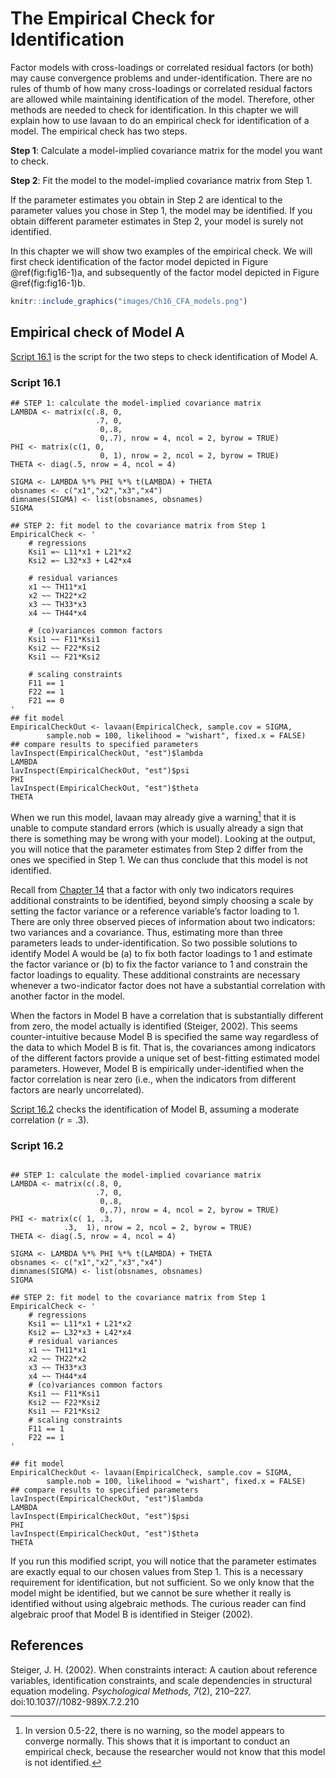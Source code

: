 # The Empirical Check for Identification {#ch16}

Factor models with cross-loadings or correlated residual factors (or both) may cause convergence problems and under-identification. There are no rules of thumb of how many cross-loadings or correlated residual factors are allowed while maintaining identification of the model. Therefore, other methods are needed to check for identification. In this chapter we will explain how to use lavaan to do an empirical check for identification of a model. The empirical check has two steps. 

__Step 1__: Calculate a model-implied covariance matrix for the model you want to check.
 
__Step 2__: Fit the model to the model-implied covariance matrix from Step 1. 

If the parameter estimates you obtain in Step 2 are identical to the parameter values you chose in Step 1, the model may be identified. If you obtain different parameter estimates in Step 2, your model is surely not identified. 

In this chapter we will show two examples of the empirical check. We will first check identification of the factor model depicted in Figure \@ref(fig:fig16-1)a, and subsequently of the factor model depicted in Figure \@ref(fig:fig16-1)b.

```r

knitr::include_graphics("images/Ch16_CFA_models.png")
```

## Empirical check of Model A
[Script 16.1](#script-16.1) is the script for the two steps to check identification of Model A. 

### Script 16.1 {-}
```
## STEP 1: calculate the model-implied covariance matrix
LAMBDA <- matrix(c(.8, 0,
                   .7, 0,
                    0,.8,
                    0,.7), nrow = 4, ncol = 2, byrow = TRUE)
PHI <- matrix(c(1, 0,
		            0, 1), nrow = 2, ncol = 2, byrow = TRUE)
THETA <- diag(.5, nrow = 4, ncol = 4)

SIGMA <- LAMBDA %*% PHI %*% t(LAMBDA) + THETA
obsnames <- c("x1","x2","x3","x4")
dimnames(SIGMA) <- list(obsnames, obsnames)
SIGMA

## STEP 2: fit model to the covariance matrix from Step 1
EmpiricalCheck <- '
	# regressions
	Ksi1 =~ L11*x1 + L21*x2
	Ksi2 =~ L32*x3 + L42*x4

	# residual variances
	x1 ~~ TH11*x1
	x2 ~~ TH22*x2
	x3 ~~ TH33*x3
	x4 ~~ TH44*x4

	# (co)variances common factors
	Ksi1 ~~ F11*Ksi1
	Ksi2 ~~ F22*Ksi2
	Ksi1 ~~ F21*Ksi2

	# scaling constraints
	F11 == 1
	F22 == 1
	F21 == 0
'
## fit model
EmpiricalCheckOut <- lavaan(EmpiricalCheck, sample.cov = SIGMA,
        sample.nob = 100, likelihood = "wishart", fixed.x = FALSE)
## compare results to specified parameters
lavInspect(EmpiricalCheckOut, "est")$lambda
LAMBDA
lavInspect(EmpiricalCheckOut, "est")$psi
PHI
lavInspect(EmpiricalCheckOut, "est")$theta
THETA
```

When we run this model, lavaan may already give a warning^[In version 0.5-22, there is no warning, so the model appears to converge normally. This shows that it is important to conduct an empirical check, because the researcher would not know that this model is
not identified.] that it is unable to compute standard errors (which is usually already a sign that there is something may be wrong with your model). Looking at the output, you will notice that the parameter estimates from Step 2 differ from the ones we specified in Step 1. We can thus conclude that this model is not identified.

Recall from [Chapter 14](#Ch14) that a factor with only two indicators requires additional constraints to be identified, beyond simply choosing a scale by setting the factor variance or a reference variable’s factor loading to 1. There are only three observed pieces of information about two indicators: two variances and a covariance. Thus, estimating more than three parameters leads to under-identification.  So two possible solutions to identify Model A would be (a) to fix both factor loadings to 1 and estimate the factor variance or (b) to fix the factor variance to 1 and constrain the factor loadings to equality. These additional constraints are necessary whenever a two-indicator factor does not have a substantial correlation with another factor in the model.

When the factors in Model B have a correlation that is substantially different from zero, the model actually is identified (Steiger, 2002). This seems counter-intuitive because Model B is specified the same way regardless of the data to which Model B is fit. That is, the covariances among indicators of the different factors provide a unique set of best-fitting estimated model parameters. However, Model B is empirically under-identified when the factor correlation is near zero (i.e., when the indicators from different factors are nearly uncorrelated).

[Script 16.2](#script-16-2) checks the identification of Model B, assuming a moderate correlation ($r = .3$). 

### Script 16.2 {-}
```

## STEP 1: calculate the model-implied covariance matrix
LAMBDA <- matrix(c(.8, 0,
                   .7, 0,
                    0,.8,
                    0,.7), nrow = 4, ncol = 2, byrow = TRUE)
PHI <- matrix(c( 1, .3,
		    .3,  1), nrow = 2, ncol = 2, byrow = TRUE)
THETA <- diag(.5, nrow = 4, ncol = 4)

SIGMA <- LAMBDA %*% PHI %*% t(LAMBDA) + THETA
obsnames <- c("x1","x2","x3","x4")
dimnames(SIGMA) <- list(obsnames, obsnames)
SIGMA

## STEP 2: fit model to the covariance matrix from Step 1
EmpiricalCheck <- '
	# regressions
	Ksi1 =~ L11*x1 + L21*x2
	Ksi2 =~ L32*x3 + L42*x4
	# residual variances
	x1 ~~ TH11*x1
	x2 ~~ TH22*x2
	x3 ~~ TH33*x3
	x4 ~~ TH44*x4
	# (co)variances common factors
	Ksi1 ~~ F11*Ksi1
	Ksi2 ~~ F22*Ksi2
	Ksi1 ~~ F21*Ksi2
	# scaling constraints
	F11 == 1
	F22 == 1
'

## fit model
EmpiricalCheckOut <- lavaan(EmpiricalCheck, sample.cov = SIGMA,
        sample.nob = 100, likelihood = "wishart", fixed.x = FALSE)
## compare results to specified parameters
lavInspect(EmpiricalCheckOut, "est")$lambda
LAMBDA
lavInspect(EmpiricalCheckOut, "est")$psi
PHI
lavInspect(EmpiricalCheckOut, "est")$theta
THETA
```

If you run this modified script, you will notice that the parameter estimates are exactly equal to our chosen values from Step 1. This is a necessary requirement for identification, but not sufficient. So we only know that the model might be identified, but we cannot be sure whether it really is identified without using algebraic methods. The curious reader can find algebraic proof that Model B is identified in Steiger (2002).


## References {-}

Steiger, J. H. (2002). When constraints interact: A caution about reference variables, identification constraints, and scale dependencies in structural equation modeling. *Psychological Methods, 7*(2), 210–227. doi:10.1037//1082-989X.7.2.210
